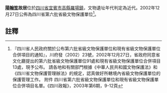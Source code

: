 {{msg:四川省文物保護單位
|名稱 = 陽翰笙故居
|編號 = 78
|圖片 = 
|級別 = S6
|分類 = 
|時代 = 近代
|地点 = [[四川省|四川省]][[宜賓市|宜賓市]][[高縣|高縣]][[羅場鎮|羅場鎮]]
|坐標 =
|登錄 = 2002年12月27日
}}
'''[[陽翰笙|陽翰笙]]故居'''位於[[四川省|四川省]][[宜賓市|宜賓市]][[高縣|高縣]][[羅場鎮|羅場鎮]]，文物遺址年代判定為近代。2002年12月27日公佈為四川省第六批省級文物保護單位<ref>『四川省人民政府關於公布第六批省級文物保護單位和現有省級文物保護單位合併項目的通知』，川府發（2002）23號，2002年12月27日，省政府同意省文化廳提出的第六批省級文物保護單位91處和現有省級文物保護單位合併項目13處，現予公布。 請各地和有關部門根據《中華人民共和國文物保護法》和《四川省文物保護管理辦法》的規定，認真做好所轄境內省級文物保護單位的保護管理工作。 附件 四川省第六批省級文物保護單位和現有省級文物保護單位合併項目名單。《四川政報》，2003年第6期，9-12頁</ref>。
==註釋==
{{reflist}}
{{文物保護單位小作品}}